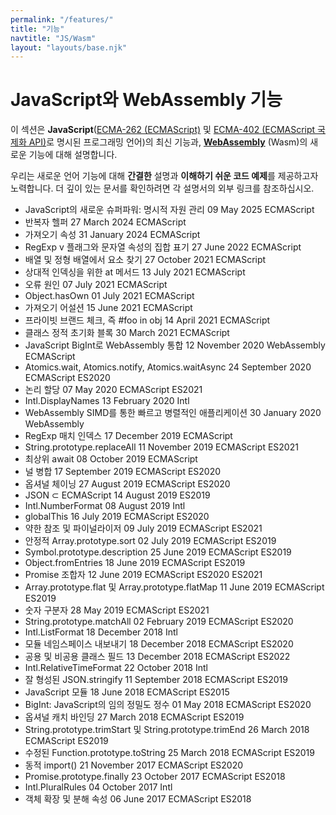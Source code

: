 ```yaml
---
permalink: "/features/"
title: "기능"
navtitle: "JS/Wasm"
layout: "layouts/base.njk"
---
```

<h1>JavaScript와 WebAssembly 기능</h1>

<p>이 섹션은 <strong>JavaScript</strong>(<a href="https://tc39.es/ecma262/">ECMA-262 (ECMAScript)</a>
및 <a href="https://tc39.es/ecma402/">ECMA-402 (ECMAScript 국제화 API)</a>로 명시된 프로그래밍 언어)의 최신 기능과, <a href="https://webassembly.github.io/spec/core/"><strong>WebAssembly</strong></a> (Wasm)의 새로운 기능에 대해 설명합니다.</p>

<!--truncate-->
<p>우리는 새로운 언어 기능에 대해 <strong>간결한</strong> 설명과 <strong>이해하기 쉬운 코드 예제</strong>를 제공하고자 노력합니다.
더 깊이 있는 문서를 확인하려면 각 설명서의 외부 링크를 참조하십시오.</p>

- JavaScript의 새로운 슈퍼파워: 명시적 자원 관리 09 May 2025 ECMAScript
- 반복자 헬퍼 27 March 2024 ECMAScript
- 가져오기 속성 31 January 2024 ECMAScript
- RegExp v 플래그와 문자열 속성의 집합 표기 27 June 2022 ECMAScript
- 배열 및 정형 배열에서 요소 찾기 27 October 2021 ECMAScript
- 상대적 인덱싱을 위한 at 메서드 13 July 2021 ECMAScript
- 오류 원인 07 July 2021 ECMAScript
- Object.hasOwn 01 July 2021 ECMAScript
- 가져오기 어설션 15 June 2021 ECMAScript
- 프라이빗 브랜드 체크, 즉 #foo in obj 14 April 2021 ECMAScript
- 클래스 정적 초기화 블록 30 March 2021 ECMAScript
- JavaScript BigInt로 WebAssembly 통합 12 November 2020 WebAssembly ECMAScript
- Atomics.wait, Atomics.notify, Atomics.waitAsync 24 September 2020 ECMAScript ES2020
- 논리 할당 07 May 2020 ECMAScript ES2021
- Intl.DisplayNames 13 February 2020 Intl
- WebAssembly SIMD를 통한 빠르고 병렬적인 애플리케이션 30 January 2020 WebAssembly
- RegExp 매치 인덱스 17 December 2019 ECMAScript
- String.prototype.replaceAll 11 November 2019 ECMAScript ES2021
- 최상위 await 08 October 2019 ECMAScript
- 널 병합 17 September 2019 ECMAScript ES2020
- 옵셔널 체이닝 27 August 2019 ECMAScript ES2020
- JSON ⊂ ECMAScript 14 August 2019 ES2019
- Intl.NumberFormat 08 August 2019 Intl
- globalThis 16 July 2019 ECMAScript ES2020
- 약한 참조 및 파이널라이저 09 July 2019 ECMAScript ES2021
- 안정적 Array.prototype.sort 02 July 2019 ECMAScript ES2019
- Symbol.prototype.description 25 June 2019 ECMAScript ES2019
- Object.fromEntries 18 June 2019 ECMAScript ES2019
- Promise 조합자 12 June 2019 ECMAScript ES2020 ES2021
- Array.prototype.flat 및 Array.prototype.flatMap 11 June 2019 ECMAScript ES2019
- 숫자 구분자 28 May 2019 ECMAScript ES2021
- String.prototype.matchAll 02 February 2019 ECMAScript ES2020
- Intl.ListFormat 18 December 2018 Intl
- 모듈 네임스페이스 내보내기 18 December 2018 ECMAScript ES2020
- 공용 및 비공용 클래스 필드 13 December 2018 ECMAScript ES2022
- Intl.RelativeTimeFormat 22 October 2018 Intl
- 잘 형성된 JSON.stringify 11 September 2018 ECMAScript ES2019
- JavaScript 모듈 18 June 2018 ECMAScript ES2015
- BigInt: JavaScript의 임의 정밀도 정수 01 May 2018 ECMAScript ES2020
- 옵셔널 캐치 바인딩 27 March 2018 ECMAScript ES2019
- String.prototype.trimStart 및 String.prototype.trimEnd 26 March 2018 ECMAScript ES2019
- 수정된 Function.prototype.toString 25 March 2018 ECMAScript ES2019
- 동적 import() 21 November 2017 ECMAScript ES2020
- Promise.prototype.finally 23 October 2017 ECMAScript ES2018
- Intl.PluralRules 04 October 2017 Intl
- 객체 확장 및 분해 속성 06 June 2017 ECMAScript ES2018
